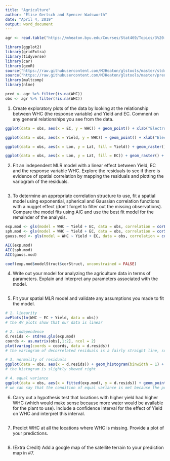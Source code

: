 ```yaml
---
title: "Agriculture"
author: "Elise Gertsch and Spencer Wadsworth"
date: "April 4, 2019"
output: word_document
---
```


```r
agr <- read.table("https://mheaton.byu.edu/Courses/Stat469/Topics/3%20-%20SpatialCorrelation/1%20-%20PointReference/HWCaseStudy/Data/WaterHoldingCapacity.txt", header = TRUE)

library(ggplot2)
library(gridExtra)
library(tidyverse)
library(car)
library(geoR)
source("https://raw.githubusercontent.com/MJHeaton/glstools/master/stdres.gls.R")
source("https://raw.githubusercontent.com/MJHeaton/glstools/master/predictgls.R")
library(multcomp)
library(nlme)

pred <- agr %>% filter(is.na(WHC)) 
obs <- agr %>% filter(!is.na(WHC))
```

1. Create exploratory plots of the data by looking at the relationship between WHC (the response variable) and Yield and EC. Comment on any general relationships you see from the data.
```r
ggplot(data = obs, aes(x = EC, y = WHC)) + geom_point() + xlab("Electroconductivity at the location") + ylab("Water Holding Capacity at the location")

ggplot(data = obs, aes(x = Yield, y = WHC)) + geom_point() + xlab("Electroconductivity at the location") + ylab("Water Holding Capacity at the location")

ggplot(data = obs, aes(x = Lon, y = Lat, fill = Yield)) + geom_raster() + scale_fill_distiller(palette = "Spectral", na.value = NA)

ggplot(data = obs, aes(x = Lon, y = Lat, fill = EC)) + geom_raster() + scale_fill_distiller(palette = "Spectral", na.value = NA)
```

2. Fit an independent MLR model with a linear effect between Yield, EC and the response variable WHC. Explore the residuals to see if there is evidence of spatial correlation by mapping the residuals and plotting the variogram of the residuals.
```r

```

3. To determine an appropriate correlation structure to use, fit a spatial model using exponential, spherical and Gaussian correlation functions with a nugget effect (don't forget to filter out the missing observations). Compare the model fits using AIC and use the best fit model for the remainder of the analysis.
```r
exp.mod <- gls(model = WHC ~ Yield + EC, data = obs, correlation = corExp(form=~Lon + Lat, nugget = TRUE), method = "ML")
sph.mod <- gls(model = WHC ~ Yield + EC, data = obs, correlation = corSpher(form=~Lon + Lat, nugget = TRUE), method = "ML")
gauss.mod <- gls(model = WHC ~ Yield + EC, data = obs, correlation = corGaus(form=~Lon + Lat, nugget = TRUE), method = "ML")

AIC(exp.mod)
AIC(sph.mod)
AIC(gauss.mod)

coef(exp.mod$modelStruct$corStruct, unconstrained = FALSE)
```

4. Write out your model for analyzing the agriculture data in terms of parameters. Explain and interpret any parameters associated with the model.
```r

```

5. Fit your spatial MLR model and validate any assumptions you made to fit the model.
```r
# 1. linearity
avPlots(lm(WHC ~ EC + Yield, data = obs))
# the AV plots show that our data is linear

# 2. independence
d.resids <- stdres.gls(exp.mod)
coords <- as.matrix(obs[,1:2], ncol = 2)
plot(variog(coords = coords, data = d.resids))
# the variogram of decorrelated residuals is a fairly straight line, so we can say that it shows independence

# 3. normality of residuals
ggplot(data = obs, aes(x = d.resids)) + geom_histogram(binwidth = 1) + xlab("Standardized Residuals") + ylab("Frequency")
# the histogram is slightly skewed right

# 4. equal variance
ggplot(data = obs, aes(x = fitted(exp.mod), y = d.resids)) + geom_point() + geom_abline(intercept = 0, slope = 0) + labs(x = "Fitted Values", y = "Residuals") + ggtitle("Checking Equal Variance")
# we can say that the condition of equal variance is met because the points follow a distribution for each of the five levels of Surface

```


6. Carry out a hypothesis test that locations with higher yield had higher WHC (which would make sense because more water would be available for the plant to use). Include a confidence interval for the effect of Yield on WHC and interpret this interval.
```r

```

7. Predict WHC at all the locations where WHC is missing. Provide a plot of your predictions.
```r

```


8. (Extra Credit) Add a google map of the satellite terrain to your prediction map in #7.
